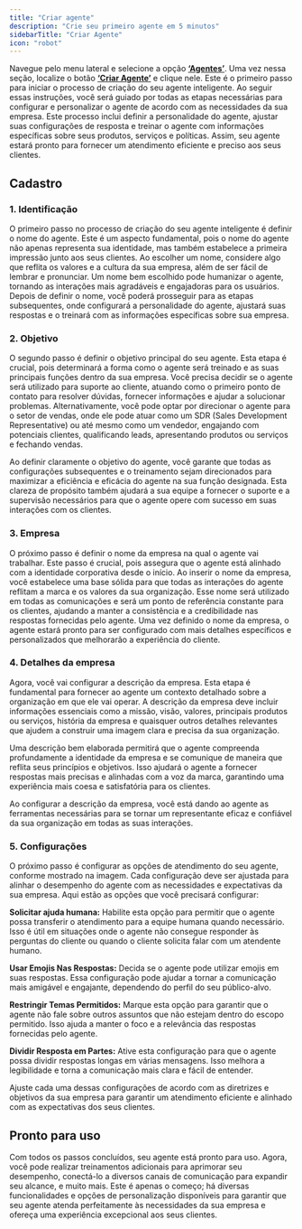 ```yaml
---
title: "Criar agente"
description: "Crie seu primeiro agente em 5 minutos"
sidebarTitle: "Criar Agente"
icon: "robot"
---
```


Navegue pelo menu lateral e selecione a opção [**‘Agentes’**](https://app.gptmaker.ai/browse/agents). Uma vez nessa seção, localize o botão [**‘Criar Agente’**](https://app.gptmaker.ai/browse/agents) e clique nele. Este é o primeiro passo para iniciar o processo de criação do seu agente inteligente. Ao seguir essas instruções, você será guiado por todas as etapas necessárias para configurar e personalizar o agente de acordo com as necessidades da sua empresa. Este processo inclui definir a personalidade do agente, ajustar suas configurações de resposta e treinar o agente com informações específicas sobre seus produtos, serviços e políticas. Assim, seu agente estará pronto para fornecer um atendimento eficiente e preciso aos seus clientes.

## Cadastro

### 1. Identificação

O primeiro passo no processo de criação do seu agente inteligente é definir o nome do agente. Este é um aspecto fundamental, pois o nome do agente não apenas representa sua identidade, mas também estabelece a primeira impressão junto aos seus clientes. Ao escolher um nome, considere algo que reflita os valores e a cultura da sua empresa, além de ser fácil de lembrar e pronunciar. Um nome bem escolhido pode humanizar o agente, tornando as interações mais agradáveis e engajadoras para os usuários. Depois de definir o nome, você poderá prosseguir para as etapas subsequentes, onde configurará a personalidade do agente, ajustará suas respostas e o treinará com as informações específicas sobre sua empresa.

### 2. Objetivo

O segundo passo é definir o objetivo principal do seu agente. Esta etapa é crucial, pois determinará a forma como o agente será treinado e as suas principais funções dentro da sua empresa. Você precisa decidir se o agente será utilizado para suporte ao cliente, atuando como o primeiro ponto de contato para resolver dúvidas, fornecer informações e ajudar a solucionar problemas. Alternativamente, você pode optar por direcionar o agente para o setor de vendas, onde ele pode atuar como um SDR (Sales Development Representative) ou até mesmo como um vendedor, engajando com potenciais clientes, qualificando leads, apresentando produtos ou serviços e fechando vendas.

Ao definir claramente o objetivo do agente, você garante que todas as configurações subsequentes e o treinamento sejam direcionados para maximizar a eficiência e eficácia do agente na sua função designada. Esta clareza de propósito também ajudará a sua equipe a fornecer o suporte e a supervisão necessários para que o agente opere com sucesso em suas interações com os clientes.

### 3. Empresa

O próximo passo é definir o nome da empresa na qual o agente vai trabalhar. Este passo é crucial, pois assegura que o agente está alinhado com a identidade corporativa desde o início. Ao inserir o nome da empresa, você estabelece uma base sólida para que todas as interações do agente reflitam a marca e os valores da sua organização. Esse nome será utilizado em todas as comunicações e será um ponto de referência constante para os clientes, ajudando a manter a consistência e a credibilidade nas respostas fornecidas pelo agente. Uma vez definido o nome da empresa, o agente estará pronto para ser configurado com mais detalhes específicos e personalizados que melhorarão a experiência do cliente.

### 4. Detalhes da empresa

Agora, você vai configurar a descrição da empresa. Esta etapa é fundamental para fornecer ao agente um contexto detalhado sobre a organização em que ele vai operar. A descrição da empresa deve incluir informações essenciais como a missão, visão, valores, principais produtos ou serviços, história da empresa e quaisquer outros detalhes relevantes que ajudem a construir uma imagem clara e precisa da sua organização.

Uma descrição bem elaborada permitirá que o agente compreenda profundamente a identidade da empresa e se comunique de maneira que reflita seus princípios e objetivos. Isso ajudará o agente a fornecer respostas mais precisas e alinhadas com a voz da marca, garantindo uma experiência mais coesa e satisfatória para os clientes.

Ao configurar a descrição da empresa, você está dando ao agente as ferramentas necessárias para se tornar um representante eficaz e confiável da sua organização em todas as suas interações.

### 5. **Configurações**

O próximo passo é configurar as opções de atendimento do seu agente, conforme mostrado na imagem. Cada configuração deve ser ajustada para alinhar o desempenho do agente com as necessidades e expectativas da sua empresa. Aqui estão as opções que você precisará configurar:

**Solicitar ajuda humana:** Habilite esta opção para permitir que o agente possa transferir o atendimento para a equipe humana quando necessário. Isso é útil em situações onde o agente não consegue responder às perguntas do cliente ou quando o cliente solicita falar com um atendente humano.

**Usar Emojis Nas Respostas:** Decida se o agente pode utilizar emojis em suas respostas. Essa configuração pode ajudar a tornar a comunicação mais amigável e engajante, dependendo do perfil do seu público-alvo.

**Restringir Temas Permitidos:** Marque esta opção para garantir que o agente não fale sobre outros assuntos que não estejam dentro do escopo permitido. Isso ajuda a manter o foco e a relevância das respostas fornecidas pelo agente.

**Dividir Resposta em Partes:** Ative esta configuração para que o agente possa dividir respostas longas em várias mensagens. Isso melhora a legibilidade e torna a comunicação mais clara e fácil de entender.

Ajuste cada uma dessas configurações de acordo com as diretrizes e objetivos da sua empresa para garantir um atendimento eficiente e alinhado com as expectativas dos seus clientes.

## Pronto para uso

Com todos os passos concluídos, seu agente está pronto para uso. Agora, você pode realizar treinamentos adicionais para aprimorar seu desempenho, conectá-lo a diversos canais de comunicação para expandir seu alcance, e muito mais. Este é apenas o começo; há diversas funcionalidades e opções de personalização disponíveis para garantir que seu agente atenda perfeitamente às necessidades da sua empresa e ofereça uma experiência excepcional aos seus clientes.